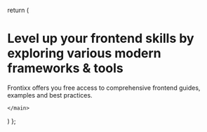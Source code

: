 

  return (
    <main className={styles.main}>
       <div> 
          <h1>
          Level up your frontend skills by exploring various modern frameworks & tools
          </h1>
          <p className='header-text mt-6 nx-font-semibold nx-mt-6 nx-text-xl nx-text-slate-900 nx-text-center max-w-3xl mx-auto dark:nx-text-neutral-400'>Frontixx offers you free access to comprehensive frontend guides, examples and best practices.</p>
      </div> 


       
    </main>
  )
};

<Home/>

